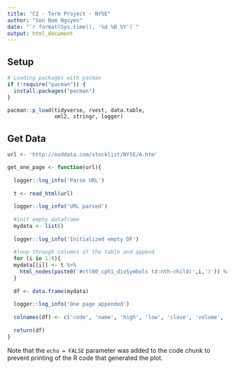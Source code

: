 ```yaml
---
title: "C2 - Term Project - NYSE"
author: "Son Nam Nguyen"
date: "`r format(Sys.time(), '%d %B %Y')`"
output: html_document
---
```


## Setup

```r

# Loading packages with pacman
if (!require("pacman")) {
  install.packages("pacman")
}

pacman::p_load(tidyverse, rvest, data.table,
               xml2, stringr, logger)

```

## Get Data

```r

url <- 'http://eoddata.com/stocklist/NYSE/A.htm'

get_one_page <- function(url){
  
  logger::log_info('Parse URL')
  
  t <- read_html(url)
  
  logger::log_info('URL parsed')
  
  #init empty dataframe
  mydata <- list()
  
  logger::log_info('Initialized empty DF')
  
  #loop through columns of the table and append
  for (i in 1:9){
  mydata[[i]] <- t %>% 
    html_nodes(paste0('#ctl00_cph1_divSymbols td:nth-child(',i,')')) %>% html_text() %>% list()
  }
  
  df <- data.frame(mydata)
  
  logger::log_info('One page appended')
  
  colnames(df) <- c('code', 'name', 'high', 'low', 'close', 'volume', 'change', 'direction', 'price')
  
  return(df)
}

```

Note that the `echo = FALSE` parameter was added to the code chunk to prevent printing of the R code that generated the plot.
